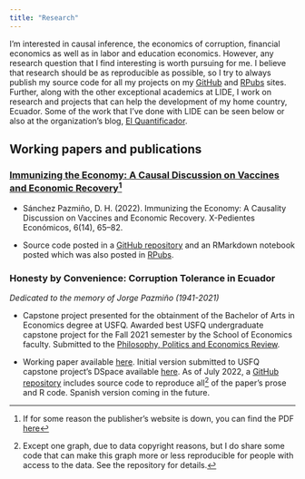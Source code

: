 ```yaml
---
title: "Research"
---
```


I'm interested in causal inference, the economics of corruption, financial economics as well as in labor and education economics. However, any research question that I find interesting is worth pursuing for me. I believe that research should be as reproducible as possible, so I try to always publish my source code for all my projects on my [GitHub](https://github.com/dsanchezp18) and [RPubs](https://github.com/dsanchezp18) sites. Further, along with the other exceptional academics at LIDE, I work on research and projects that can help the development of my home country, Ecuador. Some of the work that I've done with LIDE can be seen below or also at the organization's blog, [El Quantificador](https://elquantificador.org/). 

## Working papers and publications

### [Immunizing the Economy: A Causal Discussion on Vaccines and Economic Recovery](https://ojs.supercias.gob.ec/index.php/X-pedientes_Economicos/article/view/103)^[If for some reason the publisher's website is down, you can find the PDF [here](immunizing-the-econ.pdf)]

- Sánchez Pazmiño, D. H. (2022). Immunizing the Economy: A Causality Discussion on Vaccines and Economic Recovery. X-Pedientes Económicos, 6(14), 65–82. 

- Source code posted in a [GitHub repository](https://github.com/dsanchezp18/covidvax-econrecovery-paper) and an RMarkdown notebook posted which was also posted in [RPubs](https://rpubs.com/dsanchezp998/covidvax).

### Honesty by Convenience: Corruption Tolerance in Ecuador

*Dedicated to the memory of Jorge Pazmiño (1941-2021)*

- Capstone project presented for the obtainment of the Bachelor of Arts in Economics degree at USFQ. Awarded best USFQ undergraduate capstone project for the Fall 2021 semester by the School of Economics faculty. Submitted to the [Philosophy, Politics and Economics Review](https://pressbooks.lib.vt.edu/pper/front-matter/introduction/). 

- Working paper available [here](files/research/hbc-v2.pdf). Initial version submitted to USFQ capstone project's DSpace available [here](https://repositorio.usfq.edu.ec/handle/23000/11202). As of July 2022, a [GitHub repository](https://github.com/dsanchezp18/hbc-v2) includes source code to reproduce all^[Except one graph, due to data copyright reasons, but I do share some code that can make this graph more or less reproducible for people with access to the data. See the repository for details.] of the paper's prose and R code. Spanish version coming in the future.


